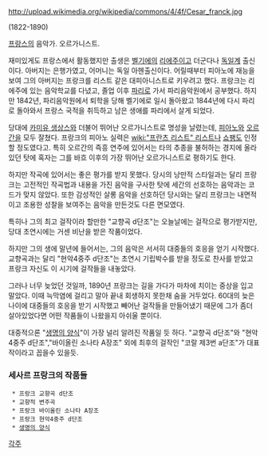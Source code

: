 http://upload.wikimedia.org/wikipedia/commons/4/4f/Cesar_franck.jpg

(1822-1890)

[[프랑스]]의 음악가. 오르가니스트.

재미있게도 프랑스에서 활동했지만 출생은 [[벨기에]]의 [[리에주]]이고 더군다나 [[독일]]계 출신이다. 아버지는 은행가였고, 어머니는 독일 아헨출신이다. 어릴때부터 피아노에 재능을 보여 그의 아버지는 프랑크를 리스트 같은 대피아니스트로 키우려고 했다. 프랑크는 리에주에 있는 음악학교를 다녔고, 졸업 이후 [[파리]]로 가서 파리음악원에서 공부했다. 하지만 1842년, 파리음악원에서 퇴학을 당해 벨기에로 일시 돌아왔고 1844년에 다시 파리로 돌아와서 프랑스 국적을 취득하고 남은 생애를 파리에서 살게 되었다.

당대에 [[카미유 생상스]]와 더불어 뛰어난 오르가니스트로 명성을 날렸는데, [[피아노]]와 [[오르간]]을 모두 잘쳤다. 프랑크의 피아노 실력은 [[wiki:"프란츠 리스트" 리스트]]나 [[쇼팽]]도 인정할 정도였다고. 특히 오르간의 즉흥 연주에 있어서는 타의 추종을 불허하는 경지에 올라있던 탓에 혹자는 그를 바흐 이후의 가장 뛰어난 오르가니스트로 평하기도 한다.

하지만 작곡에 있어서는 좋은 평가를 받지 못했다. 당시의 낭만적 스타일과는 달리 프랑크는 고전적인 작곡법과 내용을 가진 음악을 구사한 탓에 세간의 선호하는 음악과는 코드가 맞지 않았다. 또한 감성적인 살롱 음악을 선호하던 당시와는 달리 프랑크는 내면적이고 조용한 성찰을 보여주는 음악을 만든것도 다른 면모였다.

특히나 그의 최고 걸작이라 할만한 "교향곡 d단조"는 오늘날에는 걸작으로 평가받지만, 당대 초연시에는 거센 비난을 받은 작품이었다. 

하지만 그의 생에 말년에 들어서는, 그의 음악은 서서히 대중들의 호응을 얻기 시작했다. 교향곡과는 달리 "현악4중주 d단조"는 초연시 기립박수를 받을 정도로 찬사를 받았고 프랑크 자신도 이 시기에 걸작들을 내놓았다.

그러나 너무 늦었던 것일까, 1890년 프랑크는 길을 가다가 마차에 치이는 중상을 입고 말았다. 이때 늑막염에 걸리고 말아 끝내 회생하지 못한채 숨을 거두었다. 60대의 늦은 나이에 대중들의 호응을 받기 시작했고 빼어난 걸작들을 만들어냈기 때문에 그가 좀더 살아있었다면 어떤 작품들이 나왔을지 아쉬울 뿐이다.

대중적으론 "[[생명의 양식]]"이 가장 널리 알려진 작품일 듯 하다. "교향곡 d단조"와 "현악4중주 d단조","바이올린 소나타 A장조" 외에 최후의 걸작인 "코랄 제3번 a단조"가 대표작이라고 꼽을수 있을듯.

=== 세사르 프랑크의 작품들 ===
  * 프랑크 교향곡 d단조
  * 교향적 변주곡 
  * 프랑크 바이올린 소나타 A장조
  * 프랑크 현악4중주 d단조
  * [[생명의 양식]]

[[각주]]
